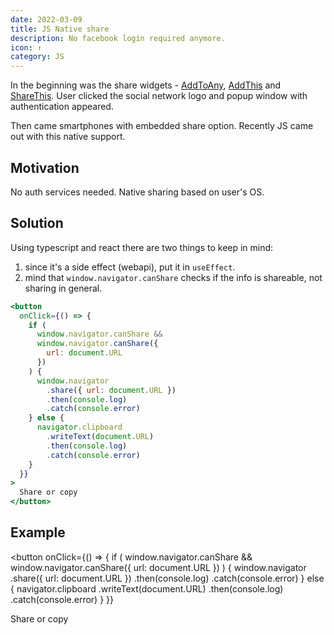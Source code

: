 ```yaml
---
date: 2022-03-09
title: JS Native share
description: No facebook login required anymore.
icon: ↑
category: JS
---
```


In the beginning was the share widgets - [AddToAny](https://www.addtoany.com),
[AddThis](https://www.addthis.com) and [ShareThis](https://sharethis.com). User
clicked the social network logo and popup window with authentication appeared.

Then came smartphones with embedded share option. Recently JS came out with this
native support.

## Motivation

No auth services needed. Native sharing based on user's OS.

## Solution

Using typescript and react there are two things to keep in mind:

1. since it's a side effect (webapi), put it in `useEffect`.
1. mind that `window.navigator.canShare` checks if the info is shareable, not
   sharing in general.

```jsx
<button
  onClick={() => {
    if (
      window.navigator.canShare &&
      window.navigator.canShare({
        url: document.URL
      })
    ) {
      window.navigator
        .share({ url: document.URL })
        .then(console.log)
        .catch(console.error)
    } else {
      navigator.clipboard
        .writeText(document.URL)
        .then(console.log)
        .catch(console.error)
    }
  }}
>
  Share or copy
</button>
```

## Example

<button
  onClick={() => {
    if (
      window.navigator.canShare &&
      window.navigator.canShare({
        url: document.URL
      })
    ) {
      window.navigator
        .share({ url: document.URL })
        .then(console.log)
        .catch(console.error)
    } else {
      navigator.clipboard
        .writeText(document.URL)
        .then(console.log)
        .catch(console.error)
    }
  }}
>
  Share or copy
</button>
